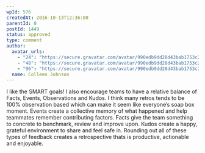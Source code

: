 ```yaml
---
wpId: 576
createdAt: 2016-10-13T12:36:00
parentId: 0
postId: 1449
status: approved
type: comment
author:
  avatar_urls:
    - "24": "https://secure.gravatar.com/avatar/990edb9dd28d43bab1753c2da8a153e2?s=24&d=mm&r=g"
    - "48": "https://secure.gravatar.com/avatar/990edb9dd28d43bab1753c2da8a153e2?s=48&d=mm&r=g"
    - "96": "https://secure.gravatar.com/avatar/990edb9dd28d43bab1753c2da8a153e2?s=96&d=mm&r=g"
  name: Colleen Johnson
---
```


I like the SMART goals! I also encourage teams to have a relative balance of Facts, Events, Observations and Kudos. I think many retros tends to be 100% observation based which can make it seem like everyone’s soap box moment. Events create a collective memory of what happened and help teammates remember contributing factors. Facts give the team something to concrete to benchmark, review and improve upon. Kudos create a happy, grateful environment to share and feel safe in. Rounding out all of these types of feedback creates a retrospective thats is productive, actionable and enjoyable.